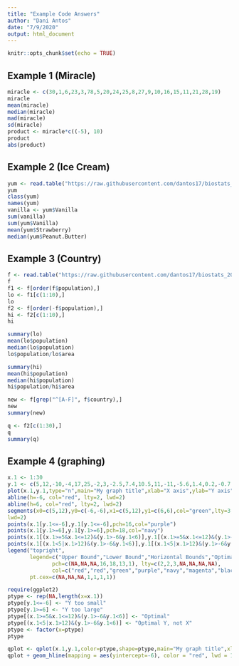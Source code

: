 ```yaml
---
title: "Example Code Answers"
author: "Dani Antos"
date: "7/9/2020"
output: html_document
---
```


```r
knitr::opts_chunk$set(echo = TRUE)
```

## Example 1 (Miracle)

```r
miracle <- c(30,1,6,23,3,78,5,20,24,25,8,27,9,10,16,15,11,21,28,19)
miracle
mean(miracle)
median(miracle)
mad(miracle)
sd(miracle)
product <- miracle*c((-5), 10)
product
abs(product)
```
## Example 2 (Ice Cream)

```r
yum <- read.table("https://raw.githubusercontent.com/dantos17/biostats_2020/master/ice_cream.txt", sep="\t",header=T)
yum
class(yum)
names(yum)
vanilla <- yum$Vanilla
sum(vanilla)
sum(yum$Vanilla)
mean(yum$Strawberry)
median(yum$Peanut.Butter)
```

## Example 3 (Country)

```r
f <- read.table("https://raw.githubusercontent.com/dantos17/biostats_2020/master/Country_data.txt", sep="\t",header=T)
f
f1 <- f[order(f$population),]
lo <- f1[c(1:10),]
lo
f2 <- f[order(-f$population),]
hi <- f2[c(1:10),]
hi

summary(lo)
mean(lo$population)
median(lo$population)
lo$population/lo$area

summary(hi)
mean(hi$population)
median(hi$population)
hi$population/hi$area

new <- f[grep("^[A-F]", f$country),]
new
summary(new)

q <- f2[c(1:30),]
q
summary(q)
```

## Example 4 (graphing)

```r
x.1 <- 1:30
y.1 <- c(5,12,-10,-4,17,25,-2,3,-2.5,7.4,10.5,11,-11,-5.6,1.4,0.2,-0.7,18,-3,12.3,4.9,-7,30,1.2,-3.5,11,17,-6,-8,2.2)
plot(x.1,y.1,type="n",main="My graph title",xlab="X axis",ylab="Y axis")
abline(h=-6, col="red", lty=2, lwd=2)
abline(h=6, col="red", lty=2, lwd=2)
segments(x0=c(5,12),y0=c(-6,-6),x1=c(5,12),y1=c(6,6),col="green",lty=3,
lwd=2)
points(x.1[y.1<=-6],y.1[y.1<=-6],pch=16,col="purple")
points(x.1[y.1>=6],y.1[y.1>=6],pch=18,col="navy")
points(x.1[(x.1>=5&x.1<=12)&(y.1>-6&y.1<6)],y.1[(x.1>=5&x.1<=12)&(y.1>-6&y.1<6)],pch=13,col="magenta")
points(x.1[(x.1<5|x.1>12)&(y.1>-6&y.1<6)],y.1[(x.1<5|x.1>12)&(y.1>-6&y.1<6)])
legend("topright", 
       legend=c("Upper Bound","Lower Bound","Horizontal Bounds","Optimal","Optimal Y, not X","Y too large","Y too small"),
              pch=c(NA,NA,NA,16,18,13,1), lty=c(2,2,3,NA,NA,NA,NA),
              col=c("red","red","green","purple","navy","magenta","black"), lwd=c(2,2,2,NA,NA,NA,NA),
       pt.cex=c(NA,NA,NA,1,1,1,1))
```
```r
require(ggplot2)
ptype <- rep(NA,length(x=x.1)) 
ptype[y.1<=-6] <- "Y too small" 
ptype[y.1>=6] <- "Y too large"
ptype[(x.1>=5&x.1<=12)&(y.1>-6&y.1<6)] <- "Optimal"
ptype[(x.1<5|x.1>12)&(y.1>-6&y.1<6)] <- "Optimal Y, not X"
ptype <- factor(x=ptype) 
ptype 

qplot <- qplot(x.1,y.1,color=ptype,shape=ptype,main="My graph title",xlab="X axis",ylab="Y axis")
qplot + geom_hline(mapping = aes(yintercept=-6), color = "red", lwd = 1) + geom_hline(mapping = aes(yintercept=6), color = "red", lwd = 1) + geom_segment(mapping = aes(x=5,y=-6,xend=5,yend=6), color = "green", lwd = 1) + geom_segment(mapping = aes(x=12,y=-6,xend=12,yend=6), color = "green", lwd = 1)
```


